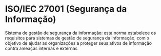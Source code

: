 # ISO/IEC 27001 (Segurança da Informação)

Sistema de gestão de segurança da informação: esta norma estabelece os requisitos para sistemas de gestão de segurança da informação, com o objetivo de ajudar as organizações a proteger seus ativos de informação contra ameaças internas e externas.